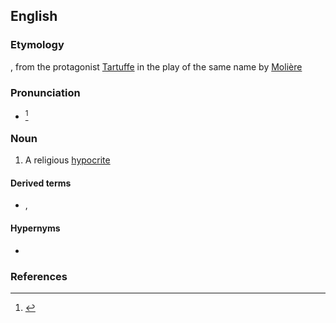 ==English==

===Etymology===
{{etyl|fr|en}}, from the protagonist [[w:Tartuffe|Tartuffe]] in the play of the same name by [[w:Molière|Molière]]

===Pronunciation===
* {{IPA|/tɑɹˈtuːf/|/tɑɹˈtʊf/|lang=en}}<ref>{{R:Dictionary.com}}</ref>

===Noun===
{{en-noun}}

# A religious [[hypocrite]]

====Derived terms====
* {{l|en|tartuffish}}, {{l|en|tartufish}}

====Hypernyms====
* {{l|en|hypocrite}}

===References===
<references/>